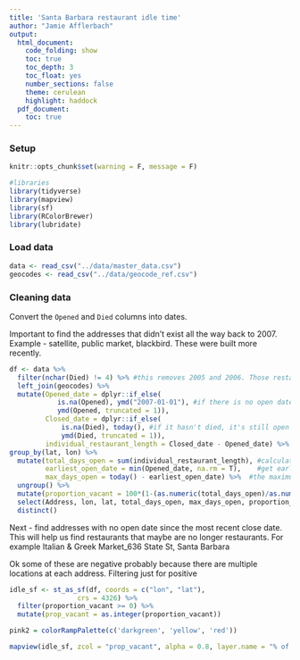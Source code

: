 ```yaml
---
title: 'Santa Barbara restaurant idle time'
author: "Jamie Afflerbach"
output: 
  html_document:
    code_folding: show
    toc: true
    toc_depth: 3
    toc_float: yes
    number_sections: false
    theme: cerulean
    highlight: haddock
  pdf_document:
    toc: true
---
```


### Setup

```r

knitr::opts_chunk$set(warning = F, message = F)

#libraries
library(tidyverse)
library(mapview)
library(sf)
library(RColorBrewer)
library(lubridate)
```

### Load data

```r
data <- read_csv("../data/master_data.csv") 
geocodes <- read_csv("../data/geocode_ref.csv")
```

### Cleaning data

Convert the `Opened` and `Died` columns into dates.

Important to find the addresses that didn't exist all the way back to 2007. Example - satellite, public market, blackbird. These were built more recently.

```r
df <- data %>%
  filter(nchar(Died) != 4) %>% #this removes 2005 and 2006. Those restaurants do not have a month attached
  left_join(geocodes) %>%
  mutate(Opened_date = dplyr::if_else(
            is.na(Opened), ymd("2007-01-01"), #if there is no open date, assume it opened Jan 1, 2007. We can adjust this later but for idle time since 2007 I Think this is fine.
            ymd(Opened, truncated = 1)),
         Closed_date = dplyr::if_else(
             is.na(Died), today(), #if it hasn't died, it's still open so give it the most current date.
             ymd(Died, truncated = 1)),
         individual_restaurant_length = Closed_date - Opened_date) %>% #total number of days restaurant was open
group_by(lat, lon) %>%
  mutate(total_days_open = sum(individual_restaurant_length), #calculate total days open
         earliest_open_date = min(Opened_date, na.rm = T),    #get earliest possible open date
         max_days_open = today() - earliest_open_date) %>%  #the maximum number of days the place could have a restaurant
  ungroup() %>%
  mutate(proportion_vacant = 100*(1-(as.numeric(total_days_open)/as.numeric(max_days_open)))) %>%
  select(Address, lon, lat, total_days_open, max_days_open, proportion_vacant) %>%
  distinct()
```


Next - find addresses with no open date since the most recent close date. This will help us find restaurants that maybe are no longer restaurants. For example Italian & Greek Market_636 State St, Santa Barbara
         
 

Ok some of these are negative probably because there are multiple locations at each address. Filtering just for positive

```r

idle_sf <- st_as_sf(df, coords = c("lon", "lat"), 
                 crs = 4326) %>%
  filter(proportion_vacant >= 0) %>%
  mutate(prop_vacant = as.integer(proportion_vacant))

pink2 = colorRampPalette(c('darkgreen', 'yellow', 'red'))

mapview(idle_sf, zcol = "prop_vacant", alpha = 0.8, layer.name = "% of time since 2007 vacant", col.region = pink2, at = seq(0, 100, 5))

```

